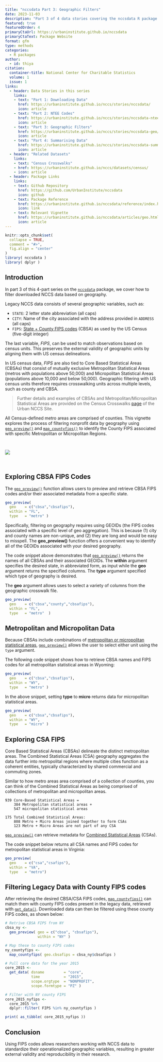 ```yaml
---
title: "nccsdata Part 3: Geographic Filters"
date: 2023-11-03
description: "Part 3 of 4 data stories covering the nccsdata R package. This story focuses on working with Census FIPS codes."
featured: true
featuredOrder: 4
primaryCtaUrl: https://urbaninstitute.github.io/nccsdata
primaryCtaText: Package Website
format: gfm
type: methods
categories:
  - R packages
author:
  - id: thiya
citation: 
  container-title: National Center for Charitable Statistics
  volume: 1
  issue: 1
links:
  - header: Data Stories in this series
    links:
    - text: "Part 1: Downloading Data"
      href: https://urbaninstitute.github.io/nccs/stories/nccsdata/
      icon: article
    - text: "Part 2: NTEE Codes"
      href: https://urbaninstitute.github.io/nccs/stories/nccsdata-ntee/
      icon: article
    - text: "Part 3: Geographic Filters"
      href: https://urbaninstitute.github.io/nccs/stories/nccsdata-geo/
      icon: article
    - text: "Part 4: Summarising Data"
      href: https://urbaninstitute.github.io/nccs/stories/nccsdata-summary/
      icon: article
  - header: "Related Datasets"
    links:
    - text: "Census Crosswalks"  
    - href: https://urbaninstitute.github.io/nccs/datasets/census/
    - icon: article
  - header: Package Links
    links:
    - text: Github Repository
      href: https://github.com/UrbanInstitute/nccsdata
      icon: github
    - text: Package Reference
      href: https://urbaninstitute.github.io/nccsdata/reference/index.html
      icon: link
    - text: Relevant Vignette
      href: https://urbaninstitute.github.io/nccsdata/articles/geo.html
      icon: article
---
```


```r
knitr::opts_chunk$set(
  collapse = TRUE,
  comment = "#>",
  fig.align = "center"
)
library( nccsdata )
library( dplyr )
```

## Introduction

In part 3 of this 4-part series on the [`nccsdata`](https://urbaninstitute.github.io/nccsdata/) package, we cover how to filter downloaded NCCS data based on geography.

Legacy NCCS data consists of several geographic variables, such as:

 * `STATE`: 2 letter state abbreviation (all caps)
 * `CITY`: Name of the city associated with the address provided in `ADDRESS` (all caps)
 * `FIPS`: [State + County FIPS codes](https://transition.fcc.gov/oet/info/maps/census/fips/fips.txt) (CBSA) as used by the US Census (five-digit integer)
 
The last variable, *FIPS*, can be used to match observations based on census units. This preserves the external validity of geographic units by aligning them with US census delineations.

In US census data, *FIPS* are also tied to Core Based Statistical Areas (CBSAs) that consist of mutually exclusive Metropolitan Statistical Areas (metros with populations above 50,000) and Micropolitan Statistical Areas (populations above 10,000 and below 50,000).
Geographic filtering with US census units therefore requires crosswalking units across multiple levels, such as county and CBSA. 

> Further details and examples of CBSAs and Metropolitan/Micropolitan Statistical Areas are provided on the Census Crosswalks  [page](https://urbaninstitute.github.io/nccs/datasets/census/) of the Urban NCCS Site. 


All Census-defined metro areas are comprised of counties. This vignette explores the process of filtering nonprofit data by geography using [`geo_preview()`](https://urbaninstitute.github.io/nccsdata/reference/geo_preview.html) and [`map_countyfips()`](https://urbaninstitute.github.io/nccsdata/reference/map_countyfips.html) to identify the County FIPS associated with specific Metropolitan or Micropolitan Regions.  

<br>

<img src="https://raw.githubusercontent.com/UrbanInstitute/nccs/main/_datasets/img/csa-vs-cbsa.png">

<br>


## Exploring CBSA FIPS Codes

The [`geo_preview()`](https://urbaninstitute.github.io/nccsdata/reference/geo_preview.html) function allows users to preview and retrieve CBSA FIPS codes and/or their associated metadata from a specific state. 

```r
geo_preview( 
  geo    = c("cbsa","cbsafips"), 
  within = "FL", 
  type   = "metro" )
```

Specifically, filtering on geography requires using GEOIDs (the FIPS codes associated with a specific level of geo aggregation). This is because (1) city and county names are non-unique, and (2) they are long and would be easy to misspell. The **geo_preview()** function offers a convenient way to identify all of the GEOIDs associated with your desired geography.  

The code snippet above demonstrates that  [`geo_preview()`](https://urbaninstitute.github.io/nccsdata/reference/geo_preview.html) returns the names of all CBSAs and their associated GEOIDs. The **within** argument specifies the desired state, in abbreviated form, as input while the **geo** argument returns the specified columns. The **type** argument specified which type of geography is desired. 

The **geo** argument allows uses to select a variety of columns from the geographic crosswalk file.

```r
geo_preview(
  geo    = c("cbsa","county","cbsafips"), 
  within = "FL", 
  type   = "metro"  )
```

## Metropolitan and Micropolitan Data

Because CBSAs include combinations of [metropolitan or micropolitan statistical areas](https://www.census.gov/programs-surveys/metro-micro/about.html), [`geo_preview()`](https://urbaninstitute.github.io/nccsdata/reference/geo_preview.html) allows the user to select either unit using the `type` argument.

The following code snippet shows how to retrieve CBSA names and FIPS codes for all metropolitan statistical areas in Wyoming:

```r
geo_preview(
  geo    = c("cbsa","cbsafips"), 
  within = "WY", 
  type   = "metro" )
```

In the above snippet, setting **type** to **micro** returns data for micropolitan statistical areas.

```r
geo_preview( 
  geo    = c("cbsa","cbsafips"), 
  within = "WY", 
  type   = "micro" )
```

## Exploring CSA FIPS

Core Based Statistical Areas (CBSAs) delineate the distinct metropolitan areas. The Combined Statistical Areas (CSA) geography aggregates the data further into metropolital regions where multiple cities function as a coherent entities, typically characterized by shared commercial and commuting zones. 

Similar to how metro areas area comprised of a collection of counties, you can think of the Combined Statistical Areas as being comprised of collections of metropolitan and micropolitan areas.


```
939 Core-Based Statistical Areas =
    384 Metropolitan statistical areas +
    547 micropolitan statistical areas

175 Total Combined Statistical Areas:
    808 Metro + Micro Areas joined together to form CSAs
    123 Metro + Micro Areas are not part of any CSA
```

[`geo_preview()`](https://urbaninstitute.github.io/nccsdata/reference/geo_preview.html) can retrieve metadata for [Combined Statistical Areas](https://en.wikipedia.org/wiki/Combined_statistical_area) (CSAs).

The code snippet below returns all CSA names and FIPS codes for metropolitan statistical areas in Virginia:

```r
geo_preview(
  geo    = c("csa","csafips"), 
  within = "VA", 
  type   = "metro")
```

## Filtering Legacy Data with County FIPS codes

After retrieving the desired CBSA/CSA FIPS codes, [`map_countyfips()`](https://urbaninstitute.github.io/nccsdata/reference/map_countyfips.html) can match them with county FIPS codes present in the legacy data, retrieved with [`get_data()`](https://urbaninstitute.github.io/nccsdata/reference/get_data.html). Downloaded data can then be filtered using these county FIPS codes, as shown below:

```r
# Retrive CBSA FIPS from NY
cbsa_ny <- 
  geo_preview( geo = c("cbsa", "cbsafips"), 
               within = "NY" )

# Map these to county FIPS codes
ny_countyfips <- 
  map_countyfips( geo.cbsafips = cbsa_ny$cbsafips )

# Pull core data for the year 2015
core_2015 <- 
  get_data( dsname         = "core",
            time           = "2015",
            scope.orgtype  = "NONPROFIT",
            scope.formtype = "PZ" )

# Filter with NY county FIPS
core_2015_nyfips <- 
  core_2015 %>% 
  dplyr::filter( FIPS %in% ny_countyfips )

print( as_tibble( core_2015_nyfips ))
```

## Conclusion

Using FIPS codes allows researchers working with NCCS data to standardize their operationalized geographic variables, resulting in greater external validity and reproducibility in their research. 

